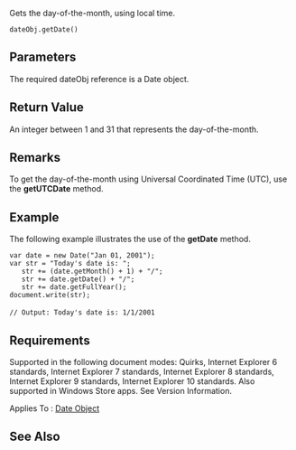 Gets the day-of-the-month, using local time.

 dateObj.getDate()

==Parameters==
The required dateObj reference is a Date object.


==Return Value==
An integer between 1 and 31 that represents the day-of-the-month.


==Remarks==
To get the day-of-the-month using Universal Coordinated Time (UTC), use the '''getUTCDate''' method.


==Example==
The following example illustrates the use of the '''getDate''' method.

 var date = new Date("Jan 01, 2001");
 var str = "Today's date is: ";
    str += (date.getMonth() + 1) + "/";
    str += date.getDate() + "/";
    str += date.getFullYear();
 document.write(str);
 
 // Output: Today's date is: 1/1/2001

==Requirements==
Supported in the following document modes: Quirks, Internet Explorer 6 standards, Internet Explorer 7 standards, Internet Explorer 8 standards, Internet Explorer 9 standards, Internet Explorer 10 standards. Also supported in Windows Store apps. See Version Information.

Applies To : [[javascript/Date|Date Object]]


==See Also==

              

              

              

